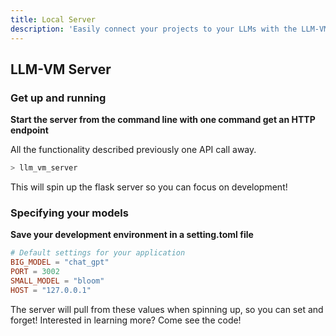 ```yaml
---
title: Local Server
description: 'Easily connect your projects to your LLMs with the LLM-VM server'
---
```


## LLM-VM Server
### Get up and running
**Start the server from the command line with one command get an HTTP endpoint**

All the functionality described previously one API call away.

```bash
> llm_vm_server
```
This will spin up the flask server so you can focus on development!

### Specifying your models
**Save your development environment in a setting.toml file**
```toml
# Default settings for your application
BIG_MODEL = "chat_gpt"
PORT = 3002
SMALL_MODEL = "bloom"
HOST = "127.0.0.1"
```
The server will pull from these values when spinning up, so you can set and forget!
<Card
    title="Visit our Github Repo"
    icon="pen-to-square"
    href="https://github.com/anarchy-ai/llm-vm"
    >
    Interested in learning more? Come see the code!
</Card>